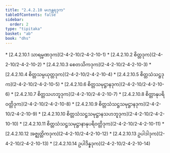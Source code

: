 ```yaml
---
title: "2.4.2.10 မဟန္တရဒုက"
tableOfContents: false
sidebar:
  order: 2
type: "tipitaka"
basket: "ab"
book: "dhs"
---
```



<DynamicBreadcrumb />



<TableOfContents book="dhs" section="2.4.2.10">
* [2.4.2.10.1 သာရမ္မဏဒုက](2-4-2-10/2-4-2-10-1)
* [2.4.2.10.2 စိတ္တဒုက](2-4-2-10/2-4-2-10-2)
* [2.4.2.10.3 စေတသိကဒုက](2-4-2-10/2-4-2-10-3)
* [2.4.2.10.4 စိတ္တသမ္ပယုတ္တဒုက](2-4-2-10/2-4-2-10-4)
* [2.4.2.10.5 စိတ္တသံသဋ္ဌဒုက](2-4-2-10/2-4-2-10-5)
* [2.4.2.10.6 စိတ္တသမုဋ္ဌာနဒုက](2-4-2-10/2-4-2-10-6)
* [2.4.2.10.7 စိတ္တသဟဘူဒုက](2-4-2-10/2-4-2-10-7)
* [2.4.2.10.8 စိတ္တာနုပရိဝတ္တိဒုက](2-4-2-10/2-4-2-10-8)
* [2.4.2.10.9 စိတ္တသံသဋ္ဌသမုဋ္ဌာနဒုက](2-4-2-10/2-4-2-10-9)
* [2.4.2.10.10 စိတ္တသံသဋ္ဌသမုဋ္ဌာနသဟဘူဒုက](2-4-2-10/2-4-2-10-10)
* [2.4.2.10.11 စိတ္တသံသဋ္ဌသမုဋ္ဌာနာနုပရိဝတ္တိဒုက](2-4-2-10/2-4-2-10-11)
* [2.4.2.10.12 အဇ္ဈတ္တိကဒုက](2-4-2-10/2-4-2-10-12)
* [2.4.2.10.13 ဥပါဒါဒုက](2-4-2-10/2-4-2-10-13)
* [2.4.2.10.14 ဥပါဒိန္နဒုက](2-4-2-10/2-4-2-10-14)
</TableOfContents>